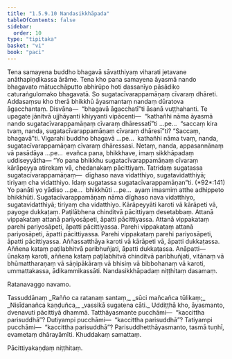 ```yaml
---
title: "1.5.9.10 Nandasikkhāpada"
tableOfContents: false
sidebar:
  order: 10
type: "tipitaka"
basket: "vi"
book: "paci"
---
```



<DynamicBreadcrumb />

<Division number="547" book="paci" e="ch" v="2" p="225">

<Paragraph number="1585" book="paci">
Tena samayena buddho bhagavā sāvatthiyaṃ viharati jetavane anāthapiṇḍikassa ārāme. Tena kho pana samayena āyasmā nando bhagavato mātucchāputto abhirūpo hoti dassanīyo pāsādiko caturaṅgulomako bhagavatā. So sugatacīvarappamāṇaṃ cīvaraṃ dhāreti. Addasaṃsu kho therā bhikkhū āyasmantaṃ nandaṃ dūratova āgacchantaṃ. Disvāna—  “bhagavā āgacchatī”ti āsanā vuṭṭhahanti.
</Paragraph>

<Paragraph number="1586" book="paci">
Te upagate jānitvā ujjhāyanti khiyyanti vipācenti—  “kathañhi nāma āyasmā nando sugatacīvarappamāṇaṃ cīvaraṃ dhāressatī”ti …pe…  “saccaṃ kira tvaṃ, nanda, sugatacīvarappamāṇaṃ cīvaraṃ dhāresī”ti? “Saccaṃ, bhagavā”ti. Vigarahi buddho bhagavā …pe…  kathañhi nāma tvaṃ, nanda, sugatacīvarappamāṇaṃ cīvaraṃ dhāressasi. Netaṃ, nanda, appasannānaṃ vā pasādāya …pe…  evañca pana, bhikkhave, imaṃ sikkhāpadaṃ uddiseyyātha—
</Paragraph>

</Division>
<Division number="548" book="paci" e="ch" v="2" p="225">

<Paragraph number="1587" book="paci">
<Emphasis>“Yo pana bhikkhu sugatacīvarappamāṇaṃ cīvaraṃ kārāpeyya atirekaṃ vā, chedanakaṃ pācittiyaṃ. Tatridaṃ sugatassa sugatacīvarappamāṇaṃ—  dīghaso nava vidatthiyo, sugatavidatthiyā; tiriyaṃ cha vidatthiyo. Idaṃ sugatassa sugatacīvarappamāṇan”</Emphasis>ti. (*92*:<Emphasis>141</Emphasis>)
</Paragraph>

</Division>
<Division number="549" book="paci" e="ch" v="2" p="225">

<Paragraph number="1588" book="paci">
<Emphasis>Yo panā</Emphasis>ti yo yādiso …pe…  <Emphasis>bhikkhū</Emphasis>ti …pe…  ayaṃ imasmiṃ atthe adhippeto bhikkhūti.
</Paragraph>

<Paragraph number="1589" book="paci">
<Emphasis>Sugatacīvarappamāṇaṃ</Emphasis> nāma dīghaso nava vidatthiyo, sugatavidatthiyā; tiriyaṃ cha vidatthiyo.
</Paragraph>

<Paragraph number="1590" book="paci">
<Emphasis>Kārāpeyyā</Emphasis>ti karoti vā kārāpeti vā, payoge dukkaṭaṃ. Paṭilābhena chinditvā pācittiyaṃ desetabbaṃ.
</Paragraph>

</Division>
<Division number="550" book="paci" e="ch" v="2" p="226">

<Paragraph number="1591" book="paci">
Attanā vippakataṃ attanā pariyosāpeti, āpatti pācittiyassa. Attanā vippakataṃ parehi pariyosāpeti, āpatti pācittiyassa. Parehi vippakataṃ attanā pariyosāpeti, āpatti pācittiyassa. Parehi vippakataṃ parehi pariyosāpeti, āpatti pācittiyassa.
</Paragraph>

<Paragraph number="1592" book="paci">
Aññassatthāya karoti vā kārāpeti vā, āpatti dukkaṭassa. Aññena kataṃ paṭilabhitvā paribhuñjati, āpatti dukkaṭassa.
</Paragraph>

</Division>
<Division number="551" book="paci" e="ch" v="2" p="226">

<Paragraph number="1593" book="paci">
Anāpatti—  ūnakaṃ karoti, aññena kataṃ paṭilabhitvā chinditvā paribhuñjati, vitānaṃ vā bhūmattharaṇaṃ vā sāṇipākāraṃ vā bhisiṃ vā bibbohanaṃ vā karoti, ummattakassa, ādikammikassāti.

</Paragraph>
</Division>

<Paragraph number="1594" type="center" book="paci">
Nandasikkhāpadaṃ niṭṭhitaṃ dasamaṃ.

  
Ratanavaggo navamo.



</Paragraph>

<Paragraph number="1595" type="center" book="paci">
Tassuddānaṃ


</Paragraph>

<Paragraph number="1596" type="verses" book="paci">
_Rañño ca ratanaṃ santaṃ,_  
_sūci mañcañca tūlikaṃ;_  
_Nisīdanañca kaṇḍuñca,_  
_vassikā sugatena cāti._  

</Paragraph>

<Paragraph number="1597" book="paci">
Uddiṭṭhā kho, āyasmanto, dvenavuti pācittiyā dhammā. Tatthāyasmante pucchāmi—  “kaccittha parisuddhā”? Dutiyampi pucchāmi—  “kaccittha parisuddhā”? Tatiyampi pucchāmi—  “kaccittha parisuddhā”? Parisuddhetthāyasmanto, tasmā tuṇhī, evametaṃ dhārayāmīti.

</Paragraph>

<Paragraph number="1598" type="center" book="paci">
Khuddakaṃ samattaṃ.

  
Pācittiyakaṇḍaṃ niṭṭhitaṃ.
</Paragraph>